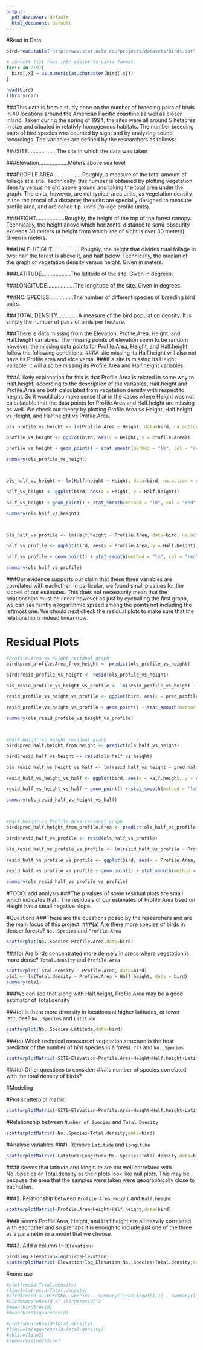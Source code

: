 ```yaml
---
output:
  pdf_document: default
  html_document: default
---
```

#Read in Data
```r
bird=read.table("http://www.stat.ucla.edu/projects/datasets/birds.dat",header=TRUE,sep=",",fill=TRUE)

# convert list rows into easier to parse format.
for(x in 2:9){
  bird[,x] = as.numeric(as.character(bird[,x]))
}

head(bird)
library(car)
```
###This data is from a study done on the number of breeding pairs of birds in 40 locations around the American Pacific coastline as well as closer inland. Taken during the spring of 1994, the sites were all around 5 hetacres in size and situated in relativly homogenous habitats. The number breeding pairs of bird species was counted by sight and by analyzing sound recordings. The variables are defined by the researchers as follows:

###SITE...................The site in which the data was taken

###Elevation...................Meters above sea level

###PROFILE AREA...................Roughly, a measure of the total amount of foliage at a site. Technically, this number is obtained by plotting vegetation density versus height above ground and taking the total area under the graph. The units, however, are not typical area units, as vegetation density is the reciprocal of a distance; the units are specially designed to measure profile area, and are called f.p. units (foliage profile units).

###HEIGHT...................Roughly, the height of the top of the forest canopy. Technically, the height above which horizontal distance to semi-obscurity exceeds 30 meters (a height from which line of sight is over 30 meters). Given in meters.  

###HALF-HEIGHT...................Roughly, the height that divides total foliage in two: half the forest is above it, and half below. Technically, the median of the graph of vegetation density versus height. Given in meters. 

###LATITUDE...................The latitude of the site. Given in degrees.

###LONGITUDE..................The longitude of the site. Given in degrees.

###NO. SPECIES................The number of different species of breeding bird pairs. 

###TOTAL DENSITY..............A measure of the bird population density. It is simply the number of pairs of birds per hectare.   
			   
###There is data missing from the Elevation, Profile.Area, Height, and Half.height variables. The missing points of elevation seem to be random however, the missing data points for Profile.Area, Height, and Half.height follow the following conditions: 
###A site missing its Half.height will also not have its Profile area and vice versa. 
###If a site is missing its Height variable, it will also be missing its Profile.Area and Half.height variables. 

###A likely explanation for this is that Profile.Area is related in some way to Half.height, according to the description of the variables, Half.height and Profile.Area are both calculated from vegetation density with respect to height. So it would also make sense that in the cases where Height was not calculatable that the data points for Profile.Area and Half.height are missing as well. We check our theory by plotting Profile.Area vs Height, Half.height vs Height, and Half.height vs Profile.Area.

\newpage

```r

ols_profile_vs_height <- lm(Profile.Area ~ Height, data=bird, na.action = na.exclude)

profile_vs_height <- ggplot(bird, aes(x = Height, y = Profile.Area))

profile_vs_height + geom_point() + stat_smooth(method = "lm", col = "red", fullrange=TRUE)

summary(ols_profile_vs_height)



ols_half_vs_height <- lm(Half.height ~ Height, data=bird, na.action = na.exclude)

half_vs_height <- ggplot(bird, aes(x = Height, y = Half.height))

half_vs_height + geom_point() + stat_smooth(method = "lm", col = "red", fullrange=TRUE)

summary(ols_half_vs_height)



ols_half_vs_profile <- lm(Half.height ~ Profile.Area, data=bird, na.action = na.exclude)

half_vs_profile <- ggplot(bird, aes(x = Profile.Area, y = Half.height))

half_vs_profile + geom_point() + stat_smooth(method = "lm", col = "red", fullrange=TRUE)

summary(ols_half_vs_profile)
```

###Our evidence supports our claim that these three variables are correlated with eachother. In particular, we found small p values for the slopes of our estimates. This does not necessarily mean that the relationships must be linear however as just by eyeballing the first graph, we can see faintly a logarithmic spread among the points not including the leftmost one. We should next check the residual plots to make sure that the relationship is indeed linear now.

\newpage
# Residual Plots

```r
#Profile.Area vs Height residual graph
bird$pred_profile.Area_from_height <- predict(ols_profile_vs_height)

bird$resid_profile_vs_height <- resid(ols_profile_vs_height)

ols_resid_profile_vs_height_vs_profile <- lm(resid_profile_vs_height ~ pred_profile.Area_from_height, data = bird)

resid_profile_vs_height_vs_profile <- ggplot(bird, aes(x = pred_profile.Area_from_height, y = resid_profile_vs_height))

resid_profile_vs_height_vs_profile + geom_point() + stat_smooth(method = "lm", col = "red", fullrange=TRUE)

summary(ols_resid_profile_vs_height_vs_profile)



#Half.height vs height residual graph
bird$pred_half.height_from_height <- predict(ols_half_vs_height)

bird$resid_half_vs_height <- resid(ols_half_vs_height)

ols_resid_half_vs_height_vs_half <- lm(resid_half_vs_height ~ pred_half.height_from_height, data = bird)

resid_half_vs_height_vs_half <- ggplot(bird, aes(x = Half.height, y = resid_half_vs_height))

resid_half_vs_height_vs_half + geom_point() + stat_smooth(method = "lm", col = "red", fullrange=TRUE)

summary(ols_resid_half_vs_height_vs_half)
  


#Half.height vs Profile.Area residual graph 
bird$pred_half.height_from_profile.Area <- predict(ols_half_vs_profile)

bird$resid_half_vs_profile <- resid(ols_half_vs_profile)

ols_resid_half_vs_profile_vs_profile <- lm(resid_half_vs_profile ~ Profile.Area, data = bird)

resid_half_vs_profile_vs_profile <- ggplot(bird, aes(x = Profile.Area, y = resid_half_vs_profile))

resid_half_vs_profile_vs_profile + geom_point() + stat_smooth(method = "lm", col = "red", fullrange=TRUE)

summary(ols_resid_half_vs_profile_vs_profile)

```
#TODO: add analysis
###The p values of some residual plots are small which indicates that . The residuals of our estimates of Profile.Area bsed on Height has a small negative slope. 

#Questions
###These are the questions posed by the researchers and are the main focus of this project.
###(a) Are there more species of birds in denser forests? `No..Species` and `Profile.Area`
```r
scatterplot(No..Species~Profile.Area,data=bird)
```

###(b) Are birds concentrated more densely in areas where vegetation is more dense? `Total.density` and `Profile.Area`
```r
scatterplot(Total.density ~ Profile.Area, data=bird)
ols1 <- lm(Total.density ~ Profile.Area + Half.height, data = bird)
summary(ols1)
```
###We can see that along with Half.height, Profile.Area may be a good estimator of Total.density


###(c) Is there more diversity in locations at higher latitudes, or lower latitudes? `No..Species` and `Latitude`
```r
scatterplot(No..Species~Latitude,data=bird)
```

###(d) Which technical measure of vegetation structure is the best predictor of the number of bird species in a forest. `???` and `No..Species`
```r
scatterplotMatrix(~SITE+Elevation+Profile.Area+Height+Half.height+Latitude+Longitude+No..Species+Total.density,data=bird)
```

###(e) Other questions to consider:
###Is number of species correlated with the total density of birds?


#Modeling

#Plot scatterplot matrix
```r
scatterplotMatrix(~SITE+Elevation+Profile.Area+Height+Half.height+Latitude+Longitude+No..Species+Total.density,data=bird)
```

#Relationship between `Number of Species` and `Total Density`
```r
scatterplotMatrix(~No..Species+Total.density,data=bird)
```

#Analyse variables
###1. Remove `Latitude` and `Longitube`
```r
scatterplotMatrix(~Latitude+Longitude+No..Species+Total.density,data=bird)
```
###It seems that latitude and longitute are not well correlated with No..Species or Total.density as their plots look like null plots. This may be because the area that the samples were taken were geographically close to eachother. 


###2. Relationship between `Profile Area`, `Height` and `Half.height`
```r
scatterplotMatrix(~Profile.Area+Height+Half.height,data=bird)
```
###It seems Profile.Area, Height, and Half.height are all heavily correlated with eachother and so prehaps it is enough to include just one of the three as a parameter in a model that we choose.


###3. Add a column `ln(Elevation)`
```r
bird$log_Elevation=log(bird$Elevation)
scatterplotMatrix(~Elevation+log_Elevation+No..Species+Total.density,data=bird)
```



#none use
```r
#plot(resid~Total.density)
#line1=lm(resid~Total.density)
#bird$resid <- bird$No..Species - summary(line1)$coef[1,1] - summary(line1)$coef[2,1]*Total.density
#bird$squareResid <- (bird$resid)^2
#mean(bird$resid)
#mean(bird$squareResid)

#plot(squareResid~Total.density)
#line2=lm(squareResid~Total.density)
#abline(line2)
#summary(line2)$coef
```

